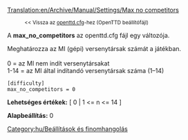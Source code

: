 [[Translation:en/Archive/Manual/Settings/Max no competitors]]

:<small><< Vissza az [[hu/openttd.cfg|openttd.cfg]]-hez (OpenTTD beállítófájl)</small>


A '''max_no_competitors''' az openttd.cfg fájl egy változója.

Meghatározza az MI (gépi) versenytársak számát a játékban.<br><br>
0 = az MI nem indít versenytársakat<br>
1-14 = az MI által indítandó versenytársak száma (1–14)<br>

<pre>
[difficulty]
max_no_competitors = 0
</pre>

'''Lehetséges értékek:''' [ 0 | 1 <= n <= 14 ]

'''Alapbeállítás:''' 0


[[Category:hu/Beállítások és finomhangolás]]